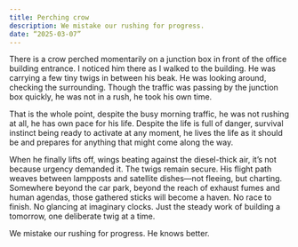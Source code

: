 ```yaml
---
title: Perching crow
description: We mistake our rushing for progress.
date: “2025-03-07”
---
```


There is a crow perched momentarily on a junction box in front of the office building entrance. I noticed him there as I walked to the building. He was carrying a few tiny twigs in between his beak. He was looking around, checking the surrounding. Though the traffic was passing by the junction box quickly, he was not in a rush, he took his own time.  

That is the whole point, despite the busy morning traffic, he was not rushing at all, he has own pace for his life. Despite the life is full of danger, survival instinct being ready to activate at any moment, he lives the life as it should be and prepares for anything that might come along the way. 

When he finally lifts off, wings beating against the diesel-thick air, it’s not because urgency demanded it. The twigs remain secure. His flight path weaves between lampposts and satellite dishes—not fleeing, but charting. Somewhere beyond the car park, beyond the reach of exhaust fumes and human agendas, those gathered sticks will become a haven. No race to finish. No glancing at imaginary clocks. Just the steady work of building a tomorrow, one deliberate twig at a time.

We mistake our rushing for progress. He knows better.